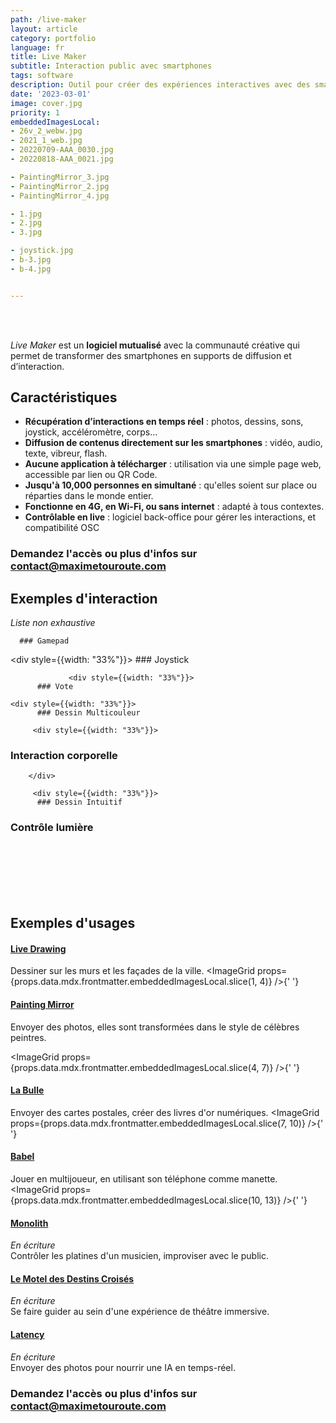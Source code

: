 ```yaml
---
path: /live-maker
layout: article
category: portfolio
language: fr
title: Live Maker
subtitle: Interaction public avec smartphones
tags: software
description: Outil pour créer des expériences interactives avec des smartphones
date: '2023-03-01'
image: cover.jpg
priority: 1
embeddedImagesLocal:
- 26v_2_webw.jpg
- 2021_1_web.jpg
- 20220709-AAA_0030.jpg
- 20220818-AAA_0021.jpg

- PaintingMirror_3.jpg 
- PaintingMirror_2.jpg
- PaintingMirror_4.jpg

- 1.jpg
- 2.jpg
- 3.jpg

- joystick.jpg
- b-3.jpg
- b-4.jpg 


---
```


<br/>
<br/>

_Live Maker_ est un __logiciel mutualisé__ avec la communauté créative qui permet de transformer des smartphones en supports de diffusion et d’interaction.


## Caractéristiques

* **Récupération d’interactions en temps réel** : photos, dessins, sons, joystick, accéléromètre, corps...
* **Diffusion de contenus directement sur les smartphones** : vidéo, audio, texte, vibreur, flash.
* **Aucune application à télécharger** : utilisation via une simple page web, accessible par lien ou QR Code.
* **Jusqu'à 10,000 personnes en simultané** : qu'elles soient sur place ou réparties dans le monde entier.
* **Fonctionne en 4G, en Wi-Fi, ou sans internet** : adapté à tous contextes.
* **Contrôlable en live** : logiciel back-office pour gérer les interactions, et compatibilité OSC


### Demandez l'accès ou plus d'infos sur [contact@maximetouroute.com](mailto:contact@maximetouroute.com)


## Exemples d'interaction
_Liste non exhaustive_

<div style={{backgroundColor: '', display: 'flex', flexDirection: 'row', alignItems: 'center', justifyContent: 'space-between'}}>
      <div style={{width: "33%"}}>

      ### Gamepad

<ResponsiveIframe
  src="https://youtube.com/embed/5J16GKME4SE"
  width="1080"
  height="1920"
/>
        </div> 
              <div style={{width: "33%"}}>
       ### Joystick
<ResponsiveIframe
  src="https://youtube.com/embed/bzQ6nPaoRfI"
  width="1080"
  height="1920"
/>
        </div> 

     
                 <div style={{width: "33%"}}>
          ### Vote
<ResponsiveIframe
  src="https://youtube.com/embed/UkP0KwxRn7M"
  width="1080"
  height="1920"
/>
        </div> 
        
</div>

<div style={{backgroundColor: '', display: 'flex', flexDirection: 'row', alignItems: 'center', justifyContent: 'space-between'}}>

    <div style={{width: "33%"}}>
          ### Dessin Multicouleur
<ResponsiveIframe
  src="https://youtube.com/embed/vRFPCrcx5xU"
  width="1080"
  height="1920"
/>
        </div> 

         <div style={{width: "33%"}}>
### Interaction corporelle
<ResponsiveIframe
  src="https://youtube.com/embed/slKZ6Tc_eqw"
  width="1080"
  height="1920"
/>

        </div> 

         <div style={{width: "33%"}}>
          ### Dessin Intuitif
<ResponsiveIframe
  src="https://youtube.com/embed/udvb6tbj2CA"
  width="1080"
  height="1920"
/>
        </div> 

</div>

 ### Contrôle lumière
<ResponsiveIframe
  src="https://youtube.com/embed/KMXblserA1g"
  width="1920"
  height="1080"
/>


<br/>
<br/>
<br/>
<br/>
<br/>

## Exemples d'usages

#### [Live Drawing](/livedrawing)
Dessiner sur les murs et les façades de la ville.
<ImageGrid props={props.data.mdx.frontmatter.embeddedImagesLocal.slice(1, 4)} />{' '}

#### [Painting Mirror]()
Envoyer des photos, elles sont transformées dans le style de célèbres peintres.

<ImageGrid props={props.data.mdx.frontmatter.embeddedImagesLocal.slice(4, 7)} />{' '}


#### [La Bulle](/la-bulle)
Envoyer des cartes postales, créer des livres d'or numériques.
<ImageGrid props={props.data.mdx.frontmatter.embeddedImagesLocal.slice(7, 10)} />{' '}


#### [Babel](/babel)
Jouer en multijoueur, en utilisant son téléphone comme manette.
<ImageGrid props={props.data.mdx.frontmatter.embeddedImagesLocal.slice(10, 13)} />{' '}

#### [Monolith](/monolith)
_En écriture_  
Contrôler les platines d'un musicien, improviser avec le public.

#### [Le Motel des Destins Croisés](/motel-destins-croises)
_En écriture_  
Se faire guider au sein d'une expérience de théâtre immersive.

#### [Latency](/latency)
_En écriture_  
Envoyer des photos pour nourrir une IA en temps-réel.


### Demandez l'accès ou plus d'infos sur [contact@maximetouroute.com](mailto:contact@maximetouroute.com)
